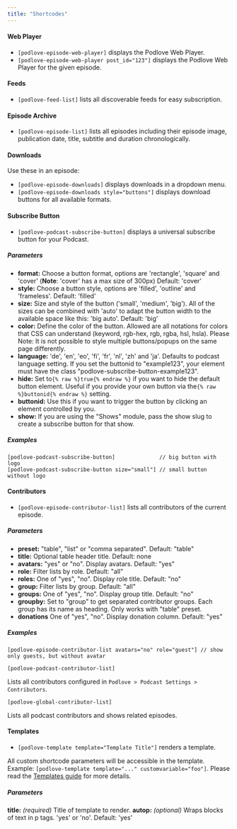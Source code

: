 ```yaml
---
title: "Shortcodes"
---
```


#### Web Player

- `[podlove-episode-web-player]` displays the Podlove Web Player.
- `[podlove-episode-web-player post_id="123"]` displays the Podlove Web Player for the given episode.

#### Feeds

- `[podlove-feed-list]` lists all discoverable feeds for easy subscription.

#### Episode Archive

- `[podlove-episode-list]` lists all episodes including their episode image, publication date, title, subtitle and duration chronologically.

#### Downloads

Use these in an episode:

- `[podlove-episode-downloads]` displays downloads in a dropdown menu.
- `[podlove-episode-downloads style="buttons"]` displays download buttons for all available formats.

#### Subscribe Button

- `[podlove-podcast-subscribe-button]` displays a universal subscribe button for your Podcast.

##### Parameters

- **format:** Choose a button format, options are 'rectangle', 'square' and 'cover' (**Note**: 'cover' has a max size of 300px) Default: 'cover'
- **style:** Choose a button style, options are 'filled', 'outline' and 'frameless'. Default: 'filled'
- **size:** Size and style of the button ('small', 'medium', 'big'). All of the sizes can be combined with 'auto' to adapt the button width to the available space like this: 'big auto'. Default: 'big'
- **color:** Define the color of the button. Allowed are all notations for colors that CSS can understand (keyword, rgb-hex, rgb, rgba, hsl, hsla). Please Note: It is not possible to style multiple buttons/popups on the same page differently.
- **language:** 'de', 'en', 'eo', 'fi', 'fr', 'nl', 'zh' and 'ja'. Defaults to podcast language setting.
If you set the buttonid to "example123", your element must have the class "podlove-subscribe-button-example123".
- **hide:** Set to`{% raw %}true{% endraw %}` if you want to hide the default button element. Useful if you provide your own button via the`{% raw %}buttonid{% endraw %}` setting.
- **buttonid:** Use this if you want to trigger the button by clicking an element controlled by you.
- **show:** If you are using the "Shows" module, pass the show slug to create a subscribe button for that show.

##### Examples

```
[podlove-podcast-subscribe-button]              // big button with logo
[podlove-podcast-subscribe-button size="small"] // small button without logo
```

#### Contributors

- `[podlove-episode-contributor-list]` lists all contributors of the current episode.

##### Parameters

- **preset:** "table", "list" or "comma separated". Default: "table"
- **title:** Optional table header title. Default: none
- **avatars:** "yes" or "no". Display avatars. Default: "yes"
- **role:** Filter lists by role. Default: "all"
- **roles:** One of "yes", "no". Display role title. Default: "no"
- **group:** Filter lists by group. Default: "all"
- **groups:** One of "yes", "no". Display group title. Default: "no"
- **groupby:** Set to "group" to get separated contributor groups. Each group has its name as heading. Only works with "table" preset.
- **donations** One of "yes", "no". Display donation column. Default: "yes"

##### Examples

```
[podlove-episode-contributor-list avatars="no" role="guest"] // show only guests, but without avatar
```

`[podlove-podcast-contributor-list]`

Lists all contributors configured in `Podlove > Podcast Settings > Contributors`.

`[podlove-global-contributor-list]`

Lists all podcast contributors and shows related episodes.

#### Templates

- `[podlove-template template="Template Title"]` renders a template.

All custom shortcode parameters will be accessible in the template. Example: `[podlove-template template="..." customvariable="foo"]`. Please read the [Templates guide](/podlove-publisher/guides/templates/) for more details.

##### Parameters

**title:** _(required)_ Title of template to render.
**autop:** _(optional)_ Wraps blocks of text in p tags. 'yes' or 'no'. Default: 'yes'
